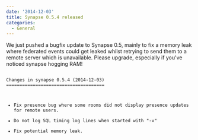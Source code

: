 ```yaml
---
date: '2014-12-03'
title: Synapse 0.5.4 released
categories:
  - General
---
```


We just pushed a bugfix update to Synapse 0.5, mainly to fix a memory leak where federated events could get leaked whilst retrying to send them to a remote server which is unavailable.  Please upgrade, especially if you've noticed synapse hogging RAM!

<code>
Changes in synapse 0.5.4 (2014-12-03)
=====================================

 * Fix presence bug where some rooms did not display presence updates for
   remote users.
 * Do not log SQL timing log lines when started with "-v"
 * Fix potential memory leak.
</code>